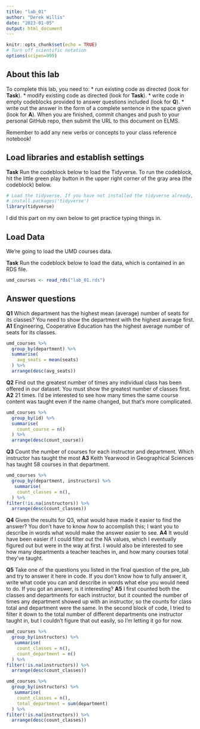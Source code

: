 ```yaml
---
title: "lab_01"
author: "Derek Willis"
date: "2023-01-05"
output: html_document
---
```


```r
knitr::opts_chunk$set(echo = TRUE)
# Turn off scientific notation
options(scipen=999)
```

## About this lab

To complete this lab, you need to: \* run existing code as directed (look for **Task**). \* modify existing code as directed (look for **Task**). \* write code in empty codeblocks provided to answer questions included (look for **Q**). \* write out the answer in the form of a complete sentence in the space given (look for **A**). When you are finished, commit changes and push to your personal GitHub repo, then submit the URL to this document on ELMS.

Remember to add any new verbs or concepts to your class reference notebook!

## Load libraries and establish settings

**Task** Run the codeblock below to load the Tidyverse. To run the codeblock, hit the little green play button in the upper right corner of the gray area (the codeblock) below.

```r
# Load the tidyverse. If you have not installed the tidyverse already, remove the # from the next line and run it first.  
# install.packages('tidyverse')
library(tidyverse)
```
I did this part on my own below to get practice typing things in.

## Load Data

We're going to load the UMD courses data.

**Task** Run the codeblock below to load the data, which is contained in an RDS file.

```r
umd_courses <- read_rds("lab_01.rds")
```

## Answer questions

**Q1** Which department has the highest mean (average) number of seats for its classes? You need to show the department with the highest average first.
**A1** Engineering, Cooperative Education has the highest average number of seats for its classes.

```r
umd_courses %>%
  group_by(department) %>% 
  summarise(
    avg_seats = mean(seats)
  ) %>%
  arrange(desc(avg_seats))
```

**Q2** Find out the greatest number of times any individual class has been offered in our dataset. You must show the greatest number of classes first.
**A2** 21 times. I'd be interested to see how many times the same course content was taught even if the name changed, but that's more complicated.

```r
umd_courses %>%
  group_by(id) %>% 
  summarise(
    count_course = n()
  ) %>%
  arrange(desc(count_course))
```

**Q3** Count the number of courses for each instructor and department. Which instructor has taught the most
**A3** Keith Yearwood in Geographical Sciences has taught 58 courses in that department.

```r
umd_courses %>%
  group_by(department, instructors) %>% 
   summarise(
    count_classes = n(),
  ) %>%
filter(!is.na(instructors)) %>% 
  arrange(desc(count_classes))

```

**Q4** Given the results for Q3, what would have made it easier to find the answer? You don't have to know _how_ to accomplish this; I want you to describe in words what would make the answer easier to see.
**A4** It would have been easier if I could filter out the NA values, which I eventually figured out but were in the way at first. I would also be interested to see how many departments a teacher teaches in, and how many courses total they've taught.

**Q5** Take one of the questions you listed in the final question of the pre_lab and try to answer it here in code. If you don't know how to fully answer it, write what code you can and describe in words what else you would need to do. If you got an answer, is it interesting?
**A5** I first counted both the classes and departments for each instructor, but it counted the number of times any department showed up with an instructor, so the counts for class total and department were the same. In the second block of code, I tried to filter it down to the total number of different departments one instructor taught in, but I couldn't figure that out easily, so I'm letting it go for now. 

```r
umd_courses %>%
  group_by(instructors) %>% 
   summarise(
    count_classes = n(),
    count_department = n()
  ) %>%
filter(!is.na(instructors)) %>% 
  arrange(desc(count_classes))
```


```r
umd_courses %>%
  group_by(instructors) %>% 
   summarise(
    count_classes = n(),
    total_department = sum(department)
  ) %>%
filter(!is.na(instructors)) %>% 
  arrange(desc(count_classes))
```
